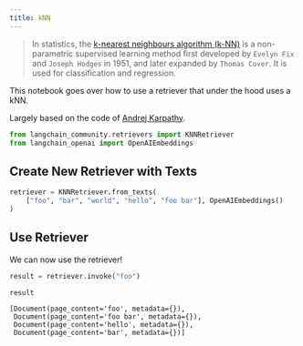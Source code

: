 ```yaml
---
title: kNN
---
```


>In statistics, the [k-nearest neighbours algorithm (k-NN)](https://en.wikipedia.org/wiki/K-nearest_neighbors_algorithm) is a non-parametric supervised learning method first developed by `Evelyn Fix` and `Joseph Hodges` in 1951, and later expanded by `Thomas Cover`. It is used for classification and regression.

This notebook goes over how to use a retriever that under the hood uses a kNN.

Largely based on the code of [Andrej Karpathy](https://github.com/karpathy/randomfun/blob/master/knn_vs_svm.html).


```python
from langchain_community.retrievers import KNNRetriever
from langchain_openai import OpenAIEmbeddings
```

## Create New Retriever with Texts


```python
retriever = KNNRetriever.from_texts(
    ["foo", "bar", "world", "hello", "foo bar"], OpenAIEmbeddings()
)
```

## Use Retriever

We can now use the retriever!


```python
result = retriever.invoke("foo")
```


```python
result
```



```output
[Document(page_content='foo', metadata={}),
 Document(page_content='foo bar', metadata={}),
 Document(page_content='hello', metadata={}),
 Document(page_content='bar', metadata={})]
```
